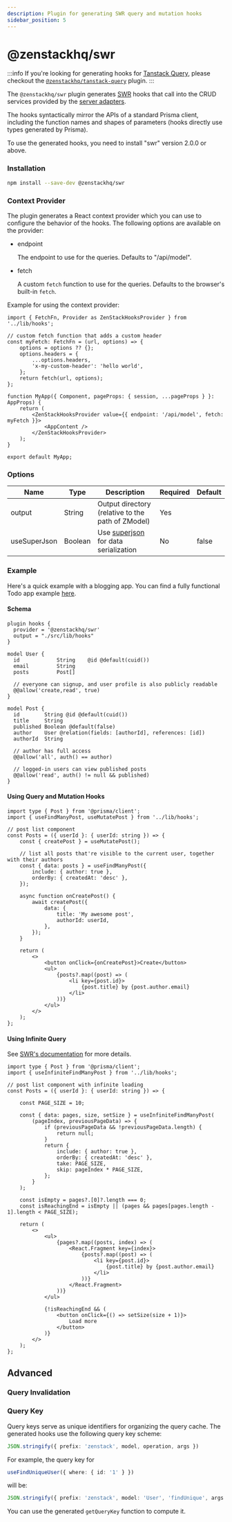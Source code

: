 ```yaml
---
description: Plugin for generating SWR query and mutation hooks
sidebar_position: 5
---
```



# @zenstackhq/swr

:::info
If you're looking for generating hooks for [Tanstack Query](https://tanstack.com/query/latest), please checkout the [`@zenstackhq/tanstack-query`](/docs/reference/plugins/tanstack-query) plugin.
:::

The `@zenstackhq/swr` plugin generates [SWR](https://swr.vercel.app/) hooks that call into the CRUD services provided by the [server adapters](/docs/category/server-adapters).

The hooks syntactically mirror the APIs of a standard Prisma client, including the function names and shapes of parameters (hooks directly use types generated by Prisma).

To use the generated hooks, you need to install "swr" version 2.0.0 or above.

### Installation

```bash
npm install --save-dev @zenstackhq/swr
```

### Context Provider

The plugin generates a React context provider which you can use to configure the behavior of the hooks. The following options are available on the provider:

- endpoint

    The endpoint to use for the queries. Defaults to "/api/model".

- fetch

    A custom `fetch` function to use for the queries. Defaults to the browser's built-in `fetch`. 

Example for using the context provider:

```tsx
import { FetchFn, Provider as ZenStackHooksProvider } from '../lib/hooks';

// custom fetch function that adds a custom header
const myFetch: FetchFn = (url, options) => {
    options = options ?? {};
    options.headers = {
        ...options.headers,
        'x-my-custom-header': 'hello world',
    };
    return fetch(url, options);
};

function MyApp({ Component, pageProps: { session, ...pageProps } }: AppProps) {
    return (
        <ZenStackHooksProvider value={{ endpoint: '/api/model', fetch: myFetch }}>
            <AppContent />
        </ZenStackHooksProvider>
    );
}

export default MyApp;

```

### Options

| Name    | Type   | Description                                             | Required | Default |
| ------- | ------ | ------------------------------------------------------- | -------- | ------- |
| output  | String | Output directory (relative to the path of ZModel)                                        | Yes      |         |
| useSuperJson  | Boolean | Use [superjson](https://github.com/blitz-js/superjson) for data serialization                                        | No      | false        |

### Example

Here's a quick example with a blogging app. You can find a fully functional Todo app example [here](https://github.com/zenstackhq/sample-todo-nextjs).

#### Schema

```zmodel title='/schema.zmodel'
plugin hooks {
  provider = '@zenstackhq/swr'
  output = "./src/lib/hooks"
}

model User {
  id            String    @id @default(cuid())
  email         String
  posts         Post[]

  // everyone can signup, and user profile is also publicly readable
  @@allow('create,read', true)
}

model Post {
  id        String @id @default(cuid())
  title     String
  published Boolean @default(false)
  author    User @relation(fields: [authorId], references: [id])
  authorId  String

  // author has full access
  @@allow('all', auth() == author)

  // logged-in users can view published posts
  @@allow('read', auth() != null && published)
}
```

#### Using Query and Mutation Hooks

```tsx title='/src/components/posts.tsx'
import type { Post } from '@prisma/client';
import { useFindManyPost, useMutatePost } from '../lib/hooks';

// post list component
const Posts = ({ userId }: { userId: string }) => {
    const { createPost } = useMutatePost();

    // list all posts that're visible to the current user, together with their authors
    const { data: posts } = useFindManyPost({
        include: { author: true },
        orderBy: { createdAt: 'desc' },
    });

    async function onCreatePost() {
        await createPost({
            data: {
                title: 'My awesome post',
                authorId: userId,
            },
        });
    }

    return (
        <>
            <button onClick={onCreatePost}>Create</button>
            <ul>
                {posts?.map((post) => (
                    <li key={post.id}>
                        {post.title} by {post.author.email}
                    </li>
                ))}
            </ul>
        </>
    );
};
```

#### Using Infinite Query

See [SWR's documentation](https://swr.vercel.app/docs/pagination) for more details.

```tsx title='/src/components/posts.tsx'
import type { Post } from '@prisma/client';
import { useInfiniteFindManyPost } from '../lib/hooks';

// post list component with infinite loading
const Posts = ({ userId }: { userId: string }) => {

    const PAGE_SIZE = 10;

    const { data: pages, size, setSize } = useInfiniteFindManyPost(
        (pageIndex, previousPageData) => {
            if (previousPageData && !previousPageData.length) {
                return null;
            }
            return {
                include: { author: true },
                orderBy: { createdAt: 'desc' },
                take: PAGE_SIZE,
                skip: pageIndex * PAGE_SIZE,
            };
        }
    );

    const isEmpty = pages?.[0]?.length === 0;
    const isReachingEnd = isEmpty || (pages && pages[pages.length - 1].length < PAGE_SIZE);

    return (
        <>
            <ul>
                {pages?.map((posts, index) => (
                    <React.Fragment key={index}>
                        {posts?.map((post) => (
                            <li key={post.id}>
                                {post.title} by {post.author.email}
                            </li>
                        ))}
                    </React.Fragment>
                ))}
            </ul>

            {!isReachingEnd && (
                <button onClick={() => setSize(size + 1)}>
                    Load more
                </button>
            )}
        </>
    );
};
```


## Advanced

### Query Invalidation

<Invalidation />

### Query Key

Query keys serve as unique identifiers for organizing the query cache. The generated hooks use the following query key scheme:

```ts
JSON.stringify({ prefix: 'zenstack', model, operation, args })
```

For example, the query key for

```ts
useFindUniqueUser({ where: { id: '1' } })
```

will be:

```ts
JSON.stringify({ prefix: 'zenstack', model: 'User', 'findUnique', args: { where: { id: '1' } } })
```

You can use the generated `getQueryKey` function to compute it.
